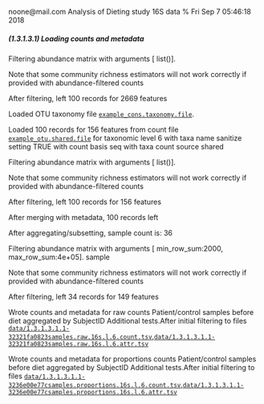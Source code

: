 noone@mail.com
Analysis of Dieting study 16S data
% Fri Sep  7 05:46:18 2018



##### \(1.3.1.3.1\) Loading counts and metadata



Filtering abundance matrix with arguments [ list()]. 


Note that some community richness estimators will not work correctly 
               if provided with abundance-filtered counts


After filtering, left 100 records for 2669 features


Loaded OTU taxonomy file [`example_cons.taxonomy.file`](example_cons.taxonomy.file).


Loaded 100 records for 156 features from count file [`example_otu.shared.file`](example_otu.shared.file) for taxonomic level 6 
                       with taxa name sanitize setting TRUE with count basis seq with taxa count source shared


Filtering abundance matrix with arguments [ list()]. 


Note that some community richness estimators will not work correctly 
               if provided with abundance-filtered counts


After filtering, left 100 records for 156 features


After merging with metadata, 100 records left


After aggregating/subsetting, sample count is: 36


Filtering abundance matrix with arguments [ min_row_sum:2000, max_row_sum:4e+05]. sample


Note that some community richness estimators will not work correctly 
               if provided with abundance-filtered counts


After filtering, left 34 records for 149 features


Wrote counts and metadata for raw counts Patient/control samples before diet aggregated by SubjectID Additional tests.After initial filtering to files [`data/1.3.1.3.1.1-32321fa0823samples.raw.16s.l.6.count.tsv`](data/1.3.1.3.1.1-32321fa0823samples.raw.16s.l.6.count.tsv),[`data/1.3.1.3.1.1-32321fa0823samples.raw.16s.l.6.attr.tsv`](data/1.3.1.3.1.1-32321fa0823samples.raw.16s.l.6.attr.tsv)


Wrote counts and metadata for proportions counts Patient/control samples before diet aggregated by SubjectID Additional tests.After initial filtering to files [`data/1.3.1.3.1.1-3236e00e77csamples.proportions.16s.l.6.count.tsv`](data/1.3.1.3.1.1-3236e00e77csamples.proportions.16s.l.6.count.tsv),[`data/1.3.1.3.1.1-3236e00e77csamples.proportions.16s.l.6.attr.tsv`](data/1.3.1.3.1.1-3236e00e77csamples.proportions.16s.l.6.attr.tsv)
